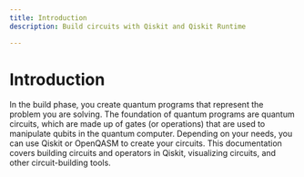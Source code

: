 ```yaml
---
title: Introduction
description: Build circuits with Qiskit and Qiskit Runtime

---
```


# Introduction

In the build phase, you create quantum programs that represent the problem you are solving. The foundation of quantum programs are quantum circuits, which are made up of gates (or operations) that are used to manipulate qubits in the quantum computer.  Depending on your needs, you can use Qiskit or OpenQASM to create your circuits. This documentation covers building circuits and operators in Qiskit, visualizing circuits, and other circuit-building tools.